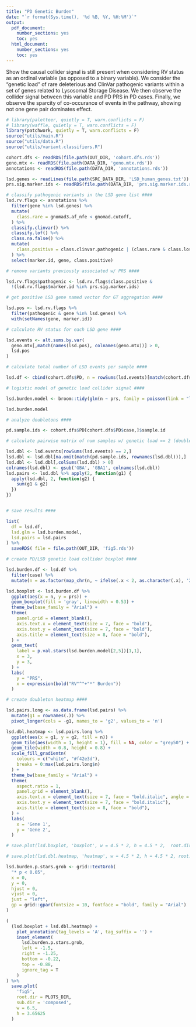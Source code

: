 ```yaml
---
title: "PD Genetic Burden"
date: "`r format(Sys.time(), '%d %B, %Y, %H:%M')`"
output:
  pdf_document:
    number_sections: yes
    toc: yes
  html_document:
    number_sections: yes
    toc: yes
---
```


Show the causal collider signal is still present when considering
RV status as an ordinal variable (as opposed to a binary variable).
We consider the "genetic load" of rare deleterious and ClinVar pathogenic variants
within a set of genes related to Lysosomal Storage Disease.
We then observe the collider signal between this variable and PD PRS in PD cases.
Finally, we observe the sparcity of co-occurance of events in the pathway,
showing not one gene pair dominates effect.


```r
# library(paletteer, quietly = T, warn.conflicts = F)
# library(waffle, quietly = T, warn.conflicts = F)
library(patchwork, quietly = T, warn.conflicts = F)
source("utils/main.R")
source("utils/data.R")
source("utils/variant.classifiers.R")

cohort.dfs <- readRDS(file.path(OUT_DIR, 'cohort.dfs.rds'))
geno.mtx <- readRDS(file.path(DATA_DIR, 'geno.mtx.rds'))
annotations <- readRDS(file.path(DATA_DIR, 'annotations.rds'))

lsd.genes <- readLines(file.path(SRC_DATA_DIR, 'LSD_human_genes.txt'))
prs.sig.marker.ids <- readRDS(file.path(DATA_DIR, 'prs.sig.marker.ids.rds'))
```

```r
# classify pathogenic variants in the LSD gene list ####
lsd.rv.flags <- annotations %>%
  filter(gene %in% lsd.genes) %>%
  mutate(
    class.rare = gnomad3.af_nfe < gnomad.cutoff,
  ) %>%
  classify.clinvar() %>%
  classify.lof() %>%
  class.na.false() %>%
  mutate(
    class.positive = class.clinvar.pathogenic | (class.rare & class.loss.of.function)
  ) %>%
  select(marker.id, gene, class.positive)

# remove variants previously associated w/ PRS ####

lsd.rv.flags$pathogenic <- lsd.rv.flags$class.positive &
  !(lsd.rv.flags$marker.id %in% prs.sig.marker.ids)

# get positive LSD gene named vector for GT aggregation ####

lsd.pos <- lsd.rv.flags %>%
  filter(pathogenic & gene %in% lsd.genes) %>%
  with(setNames(gene, marker.id))

# calculate RV status for each LSD gene ####

lsd.events <- alt.sums.by.var(
  geno.mtx[,match(names(lsd.pos), colnames(geno.mtx))] > 0,
  lsd.pos
)

# calculate total number of LSD events per sample ####

lsd.df <- cbind(cohort.dfs$PD, n = rowSums(lsd.events)[match(cohort.dfs$PD$sample.id, rownames(lsd.events))])

# logistic model of genetic load collider signal ####

lsd.burden.model <- broom::tidy(glm(n ~ prs, family = poisson(link = "log"), data = lsd.df[lsd.df$case,]))

lsd.burden.model

# analyze doubletons ####

pd.sample.ids <- cohort.dfs$PD[cohort.dfs$PD$case,]$sample.id

# calculate pairwise matrix of num samples w/ genetic load == 2 (doubletons) ####

lsd.dbl <- lsd.events[rowSums(lsd.events) == 2,]
lsd.dbl <- lsd.dbl[na.omit(match(pd.sample.ids, rownames(lsd.dbl))),]
lsd.dbl <- lsd.dbl[,colSums(lsd.dbl) > 0]
colnames(lsd.dbl) <- gsub('GBA', 'GBA1', colnames(lsd.dbl))
lsd.pairs <- lsd.dbl %>% apply(2, function(g1) {
  apply(lsd.dbl, 2, function(g2) {
    sum(g1 & g2)
  })
})


# save results ####

list(
  df = lsd.df,
  lsd.glm = lsd.burden.model,
  lsd.pairs = lsd.pairs
) %>%
  saveRDS( file = file.path(OUT_DIR, 'fig5.rds'))
```
```r
# create PD/LSD genetic load collider boxplot ####

lsd.burden.df <- lsd.df %>%
  filter(case) %>%
  mutate(n = as.factor(map_chr(n, ~ ifelse(.x < 2, as.character(.x), '2+'))))

lsd.boxplot <- lsd.burden.df %>%
  ggplot(aes(x = n, y = prs)) +
  geom_boxplot(fill = 'gray', linewidth = 0.53) +
  theme_bw(base_family = "Arial") +
  theme(
    panel.grid = element_blank(),
    axis.text.x = element_text(size = 7, face = "bold"),
    axis.text.y = element_text(size = 7, face = "bold"),
    axis.title = element_text(size = 8, face = "bold"),
  ) +
  geom_text(
    label = p.val.stars(lsd.burden.model[2,5])[1,1],
    x = 3,
    y = 3,
  ) +
  labs(
    y = "PRS",
    x = expression(bold("RV"^"+"*" Burden"))
  )

# create doubleton heatmap ####

lsd.pairs.long <- as.data.frame(lsd.pairs) %>%
  mutate(g1 = rownames(.)) %>%
  pivot_longer(cols = -g1, names_to = 'g2', values_to = 'n')

lsd.dbl.heatmap <- lsd.pairs.long %>%
  ggplot(aes(x = g1, y = g2, fill = n)) +
  geom_tile(aes(width = 1, height = 1), fill = NA, color = "grey50") +
  geom_tile(width = 0.8, height = 0.8) +
  scale_fill_gradientn(
    colours = c("white", "#f42e3d"),
    breaks = 0:max(lsd.pairs.long$n)
  ) +
  theme_bw(base_family = "Arial") +
  theme(
    aspect.ratio = 1,
    panel.grid = element_blank(),
    axis.text.x = element_text(size = 7, face = "bold.italic", angle = 45, hjust = 1),
    axis.text.y = element_text(size = 7, face = "bold.italic"),
    axis.title = element_text(size = 8, face = "bold"),
  ) +
  labs(
    x = 'Gene 1',
    y = 'Gene 2',
  )

# save.plot(lsd.boxplot, 'boxplot', w = 4.5 * 2, h = 4.5 * 2,  root.dir = PLOTS_DIR, sub.dir = 'LSD.burden')

# save.plot(lsd.dbl.heatmap, 'heatmap', w = 4.5 * 2, h = 4.5 * 2, root.dir = PLOTS_DIR, sub.dir = 'LSD.burden')

lsd.burden.p.stars.grob <- grid::textGrob(
  "* p < 0.05",
  x = 0,
  y = 0,
  hjust = 0,
  vjust = 0,
  just = "left",
  gp = grid::gpar(fontsize = 10, fontface = "bold", family = "Arial")
)

(
  (lsd.boxplot + lsd.dbl.heatmap) +
    plot_annotation(tag_levels = 'A', tag_suffix = '') +
    inset_element(
      lsd.burden.p.stars.grob,
      left = -1.5,
      right = -1.25,
      bottom = -0.22,
      top = -0.88,
      ignore_tag = T
    )
) %>%
  save.plot(
    'fig5',
    root.dir = PLOTS_DIR,
    sub.dir = 'composed',
    w = 6.5,
    h = 3.65625
  )
```

